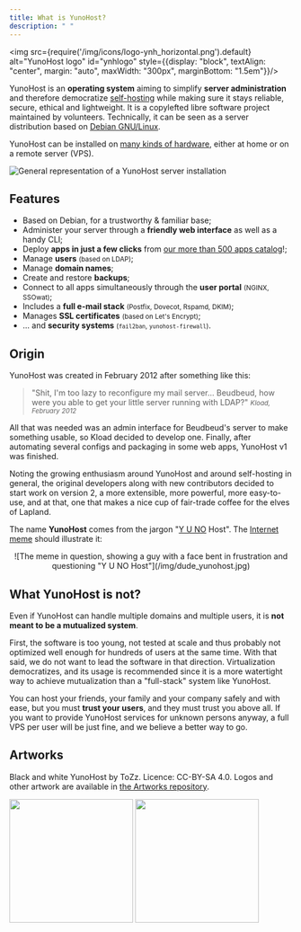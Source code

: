 ```yaml
---
title: What is YunoHost?
description: " "
---
```


<img src={require('/img/icons/logo-ynh_horizontal.png').default} alt="YunoHost logo" id="ynhlogo" style={{display: "block", textAlign: "center", margin: "auto", maxWidth: "300px", marginBottom: "1.5em"}}/>

YunoHost is an **operating system** aiming to simplify **server administration** and therefore democratize [self-hosting](/admin/about_self_hosting) while making sure it stays reliable, secure, ethical and lightweight. It is a copylefted libre software project maintained by volunteers. Technically, it can be seen as a server distribution based on [Debian GNU/Linux](https://debian.org).

YunoHost can be installed on [many kinds of hardware](/admin/get_started/install_on), either at home or on a remote server (VPS).

![General representation of a YunoHost server installation](/img/internet_topologies_with_ynh.png?resize=600)

## Features

- <SmallInline url='/img/icons/logo-debian.png' alt="debian logo"/> Based on Debian, for a trustworthy & familiar base;
- <SmallInline url='/img/icons/icon-tools.png' alt="tools logo"/> Administer your server through a **friendly web interface** as well as a handy CLI;
- <SmallInline url='/img/icons/icon-package.png' alt="package logo"/> Deploy **apps in just a few clicks** from [our more than 500 apps catalog](https://apps.yunohost.org)!;
- <SmallInline url='/img/icons/icon-users.png' alt="users logo"/> Manage **users** <small>(based on LDAP)</small>;
- <SmallInline url='/img/icons/icon-globe.png' alt="globe logo"/> Manage **domain names**;
- <SmallInline url='/img/icons/icon-medic.png' alt="medic logo"/> Create and restore **backups**;
- <SmallInline url='/img/icons/icon-door.png' alt="door logo"/> Connect to all apps simultaneously through the **user portal** <small>(NGINX, SSOwat)</small>;
- <SmallInline url='/img/icons/icon-mail.png' alt="mail logo"/> Includes a **full e-mail stack** <small>(Postfix, Dovecot, Rspamd, DKIM)</small>;
- <SmallInline url='/img/icons/icon-lock.png' alt="lock logo"/> Manages **SSL certificates** <small>(based on Let's Encrypt)</small>;
- <SmallInline url='/img/icons/icon-shield.png' alt="shield logo"/>... and **security systems** <small>(`fail2ban`, `yunohost-firewall`)</small>.

## Origin

YunoHost was created in February 2012 after something like this:

> "Shit, I'm too lazy to reconfigure my mail server... Beudbeud, how were you able to get your little server running with LDAP?"
> <small>*Kload, February 2012*</small>

All that was needed was an admin interface for Beudbeud's server to make something usable, so Kload decided to develop one. Finally, after automating several configs and packaging in some web apps, YunoHost v1 was finished.

Noting the growing enthusiasm around YunoHost and around self-hosting in general, the original developers along with new contributors decided to start work on version 2, a more extensible, more powerful, more easy-to-use, and at that, one that makes a nice cup of fair-trade coffee for the elves of Lapland.

The name **YunoHost** comes from the jargon "[Y U NO](https://knowyourmeme.com/memes/y-u-no-guy) Host". The [Internet meme](https://en.wikipedia.org/wiki/Internet_meme) should illustrate it:

<center>
![The meme in question, showing a guy with a face bent in frustration and questioning "Y U NO Host"](/img/dude_yunohost.jpg)
</center>

## What YunoHost is not?

Even if YunoHost can handle multiple domains and multiple users, it is **not meant to be a mutualized system**.

First, the software is too young, not tested at scale and thus probably not optimized well enough for hundreds of users at the same time. With that said, we do not want to lead the software in that direction. Virtualization democratizes, and its usage is recommended since it is a more watertight way to achieve mutualization than a "full-stack" system like YunoHost.

You can host your friends, your family and your company safely and with ease, but you must **trust your users**, and they must trust you above all. If you want to provide YunoHost services for unknown persons anyway, a full VPS per user will be just fine, and we believe a better way to go.

## Artworks

Black and white YunoHost by ToZz. Licence: CC-BY-SA 4.0. Logos and other artwork are available in [the Artworks repository](https://github.com/YunoHost/yunohost-artwork).

<img src="https://raw.githubusercontent.com/YunoHost/yunohost-artwork/refs/heads/main/logos/png/yunohost-logo_black.png" width="220" id="darklogo"/>
<img src="https://raw.githubusercontent.com/YunoHost/yunohost-artwork/refs/heads/main/logos/png/yunohost-logo_white.png" width="220" id="whitelogo"/>
